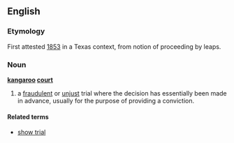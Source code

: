 ==English==

===Etymology===
First attested [[w:1853|1853]] in a Texas context, from notion of proceeding by leaps.

===Noun===
'''[[kangaroo]] [[court]]''' {{wikipedia}}

# a [[fraudulent]] or [[unjust]] trial where the decision has essentially been made in advance, usually for the purpose of providing a conviction.

====Related terms====
*[[show trial]]